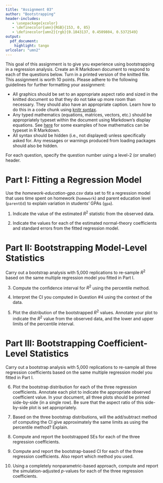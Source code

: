 ```yaml
---
title: "Assignment 03"
author: "Bootstrapping"
header-includes:
   - \usepackage{xcolor}
   - \definecolor{umn}{RGB}{153, 0, 85}
   - \definecolor{umn2}{rgb}{0.1843137, 0.4509804, 0.5372549}
output: 
  pdf_document:
    highlight: tango
urlcolor: "umn2"
---
```


This goal of this assignment is to give you experience using bootstrapping in a regression analysis. Create an R Markdown document to respond to each of the questions below. Turn in a printed version of the knitted file. This assignment is worth 10 points. Please adhere to the following guidelines for further formatting your assignment: 

- All graphics should be set to an appropriate aspect ratio and sized in the knitted document so that they do not take up more room than necessary. They should also have an appropriate caption. Learn how to do this in a code chunk using [knitr syntax](http://yihui.name/knitr/).
- Any typed mathematics (equations, matrices, vectors, etc.) should be appropriately typeset within the document using Markdown's display equations. See [here](http://www.calvin.edu/~rpruim/courses/m343/F12/RStudio/LatexExamples.html) for some examples of how mathematics can be typeset in R Markdown.
- All syntax should be hidden (i.e., not displayed) unless specifically asked for. Any messages or warnings produced from loading packages should also be hidden.

For each question, specify the question number using a level-2 (or smaller) header.

\rule{0.5\linewidth}{\linethickness}  




# Part I: Fitting a Regression Model

Use the *homework-education-gpa.csv* data set to fit a regression model that uses time spent on homework (`homework`) and parent education level (`parentEd`) to explain variation in students' GPAs (`gpa`). 

1. Indicate the value of the estimated $R^2$ statistic from the observed data.

2. Indicate the values for each of the estimated normal-theory coefficients and standard errors from the fitted regression model.


# Part II: Bootstrapping Model-Level Statistics

Carry out a bootstrap analysis with 5,000 replications to re-sample $R^2$ based on the same multiple regression model you fitted in Part I. 

3. Compute the confidence interval for $R^2$ using the percentile method.

4. Interpret the CI you computed in Question \#4 using the context of the data.

5. Plot the distribution of the bootstrapped $R^2$ values. Annotate your plot to indicate the $R^2$ value from the observed data, and the lower and upper limits of the percentile interval.

\newpage

# Part III: Bootstrapping Coefficient-Level Statistics

Carry out a bootstrap analysis with 5,000 replications to re-sample all three regression coefficients based on the same multiple regression model you fitted in Part I. 

6. Plot the bootstrap distribution for each of the three regression coefficients. Annotate each plot to indicate the appropriate observed coefficient value. In your document, all three plots should be printed side-by-side (in a single row). Be sure that the aspect ratio of this side-by-side plot is set appropriately.

7. Based on the three bootstrap distributions, will the add/subtract method of computing the CI give approximately the same limits as using the percentile method? Explain.

8. Compute and report the bootstrapped SEs for each of the three regression coefficients.

9. Compute and report the bootstrap-based CI for each of the three regression coefficients. Also report which method you used.

10. Using a completely nonparametric-based approach, compute and report the simulation-adjusted $p$-values for each of the three regression coefficients. 

